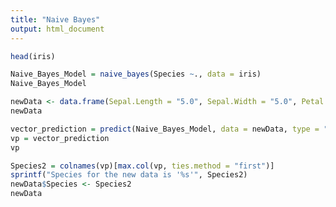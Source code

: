 ```yaml
---
title: "Naive Bayes"
output: html_document
---
```

```r
head(iris)
```

```r
Naive_Bayes_Model = naive_bayes(Species ~., data = iris)
Naive_Bayes_Model
```

```r
newData <- data.frame(Sepal.Length = "5.0", Sepal.Width = "5.0", Petal.Length = "5.0", Petal.Width = "5.0", Species = "")
newData
```

```r
vector_prediction = predict(Naive_Bayes_Model, data = newData, type = "class")
vp = vector_prediction
vp
```

```r
Species2 = colnames(vp)[max.col(vp, ties.method = "first")]
sprintf("Species for the new data is '%s'", Species2)
newData$Species <- Species2
newData
```

